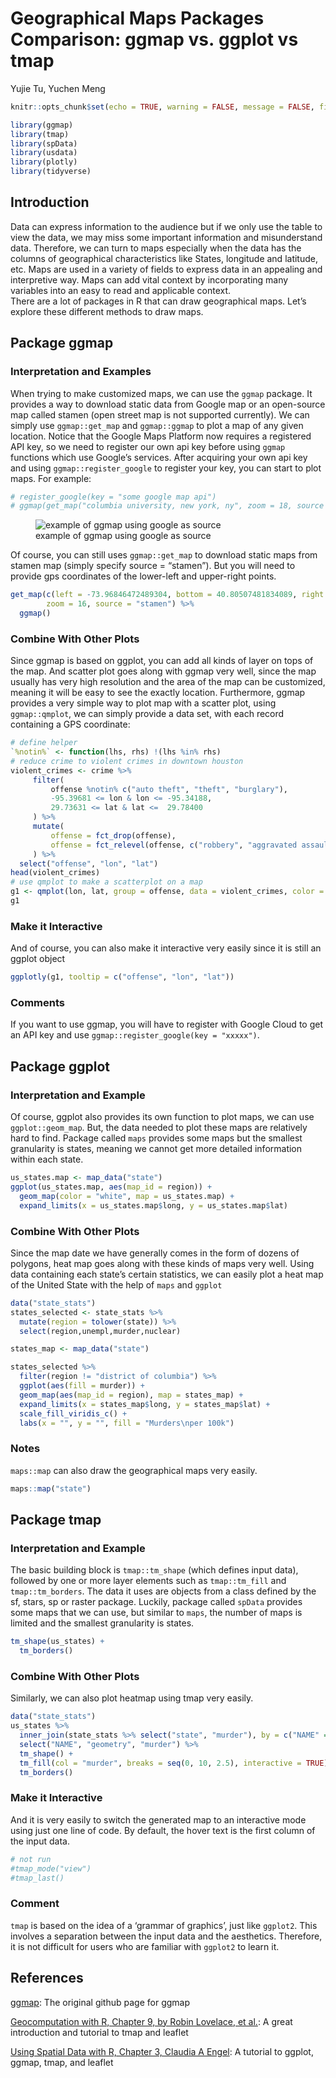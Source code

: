 # Geographical Maps Packages Comparison: ggmap vs. ggplot vs tmap

Yujie Tu, Yuchen Meng

```r
knitr::opts_chunk$set(echo = TRUE, warning = FALSE, message = FALSE, fig.align = "center")
```

```r
library(ggmap)
library(tmap)
library(spData)
library(usdata)
library(plotly)
library(tidyverse)
```

## Introduction

Data can express information to the audience but if we only use the table to view the data, we may miss some important information and misunderstand data. Therefore, we can turn to maps especially when the data has the columns of geographical characteristics like States, longitude and latitude, etc. Maps are used in a variety of fields to express data in an appealing and interpretive way. Maps can add vital context by incorporating many variables into an easy to read and applicable context.  
There are a lot of packages in R that can draw geographical maps. Let's explore these different methods to draw maps.

## Package ggmap
### Interpretation and Examples

When trying to make customized maps, we can use the `ggmap` package. It provides a way to download static data from Google map or an open-source map called stamen (open street map is not supported currently). We can simply use `ggmap::get_map` and `ggmap::ggmap` to plot a map of any given location. Notice that the Google Maps Platform now requires a registered API key, so we need to register our own api key before using `ggmap` functions which use Google's services. After acquiring your own api key and using `ggmap::register_google` to register your key, you can start to plot maps. For example:
```r
# register_google(key = "some google map api")
# ggmap(get_map("columbia university, new york, ny", zoom = 18, source = "google"))
```
![example of ggmap using google as source](./resources/ggmap_ggplot_tmap_maps/ggmap_example.png)

Of course, you can still uses `ggmap::get_map` to download static maps from stamen map (simply specify source = "stamen"). But you will need to provide gps coordinates of the lower-left and upper-right points. 
```r
get_map(c(left = -73.96846472489304, bottom = 40.80507481834089, right = -73.95616654510266, top = 40.81006172001067), 
        zoom = 16, source = "stamen") %>%
  ggmap()
```

### Combine With Other Plots
Since ggmap is based on ggplot, you can add all kinds of layer on tops of the map. And scatter plot goes along with ggmap very well, since the map usually has very high resolution and the area of the map can be customized, meaning it will be easy to see the exactly location. Furthermore, ggmap provides a very simple way to plot map with a scatter plot, using `ggmap::qmplot`, we can simply provide a data set, with each record containing a GPS coordinate:
```r
# define helper
`%notin%` <- function(lhs, rhs) !(lhs %in% rhs)
# reduce crime to violent crimes in downtown houston
violent_crimes <- crime %>% 
     filter(
         offense %notin% c("auto theft", "theft", "burglary"),
         -95.39681 <= lon & lon <= -95.34188,
         29.73631 <= lat & lat <=  29.78400
     ) %>% 
     mutate(
         offense = fct_drop(offense),
         offense = fct_relevel(offense, c("robbery", "aggravated assault", "rape", "murder"))
     ) %>% 
  select("offense", "lon", "lat")
head(violent_crimes)
# use qmplot to make a scatterplot on a map
g1 <- qmplot(lon, lat, group = offense, data = violent_crimes, color = I("red"))
g1
```

### Make it Interactive
And of course, you can also make it interactive very easily since it is still an ggplot object
```r
ggplotly(g1, tooltip = c("offense", "lon", "lat"))
```

### Comments
If you want to use ggmap, you will have to register with Google Cloud to get an API key and use `ggmap::register_google(key = "xxxxx")`. 

## Package ggplot
### Interpretation and Example
Of course, ggplot also provides its own function to plot maps, we can use `ggplot::geom_map`. But, the data needed to plot these maps are relatively hard to find. Package called `maps` provides some maps but the smallest granularity is states, meaning we cannot get more detailed information within each state.
```r
us_states.map <- map_data("state")
ggplot(us_states.map, aes(map_id = region)) +
  geom_map(color = "white", map = us_states.map) +
  expand_limits(x = us_states.map$long, y = us_states.map$lat)
```

### Combine With Other Plots
Since the map date we have generally comes in the form of dozens of polygons, heat map goes along with these kinds of maps very well. Using data containing each state's certain statistics, we can easily plot a heat map of the United State with the help of `maps` and `ggplot`
```r
data("state_stats")
states_selected <- state_stats %>%
  mutate(region = tolower(state)) %>%
  select(region,unempl,murder,nuclear)

states_map <- map_data("state")

states_selected %>%
  filter(region != "district of columbia") %>%
  ggplot(aes(fill = murder)) +
  geom_map(aes(map_id = region), map = states_map) +
  expand_limits(x = states_map$long, y = states_map$lat) +
  scale_fill_viridis_c() +
  labs(x = "", y = "", fill = "Murders\nper 100k")
```

### Notes
`maps::map` can also draw the geographical maps very easily. 
```r
maps::map("state")
```

## Package tmap
### Interpretation and Example
The basic building block is `tmap::tm_shape` (which defines input data), followed by one or more layer elements such as `tmap::tm_fill` and `tmap::tm_borders`. The data it uses are objects from a class defined by the sf, stars, sp or raster package. Luckily, package called `spData` provides some maps that we can use, but similar to `maps`, the number of maps is limited and the smallest granularity is states.
```r
tm_shape(us_states) +
  tm_borders()
```

### Combine With Other Plots
Similarly, we can also plot heatmap using tmap very easily.
```r
data("state_stats")
us_states %>% 
  inner_join(state_stats %>% select("state", "murder"), by = c("NAME" = "state")) %>%
  select("NAME", "geometry", "murder") %>%
  tm_shape() + 
  tm_fill(col = "murder", breaks = seq(0, 10, 2.5), interactive = TRUE) +
  tm_borders()
```

### Make it Interactive
And it is very easily to switch the generated map to an interactive mode using just one line of code. By default, the hover text is the first column of the input data. 
```r
# not run
#tmap_mode("view")
#tmap_last()
```

### Comment
`tmap` is based on the idea of a ‘grammar of graphics’, just like `ggplot2`. This involves a separation between the input data and the aesthetics. Therefore, it is not difficult for users who are familiar with `ggplot2` to learn it.

## References
[ggmap](link:https://github.com/dkahle/ggmap): The original github page for ggmap

[Geocomputation with R, Chapter 9, by Robin Lovelace, et al.](https://geocompr.robinlovelace.net/adv-map.html): A great introduction and tutorial to tmap and leaflet

[Using Spatial Data with R, Chapter 3, Claudia A Engel ](https://cengel.github.io/R-spatial/mapping.html#plotting-simple-features-sf-with-plot): A tutorial to ggplot, ggmap, tmap, and leaflet

